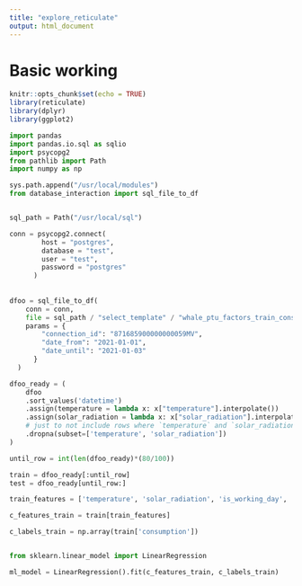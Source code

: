 ```yaml
---
title: "explore_reticulate"
output: html_document
---
```


# Basic working

```r
knitr::opts_chunk$set(echo = TRUE)
library(reticulate)
library(dplyr)
library(ggplot2)
```

```python
import pandas
import pandas.io.sql as sqlio
import psycopg2
from pathlib import Path
import numpy as np

sys.path.append("/usr/local/modules")
from database_interaction import sql_file_to_df


sql_path = Path("/usr/local/sql")

conn = psycopg2.connect(
        host = "postgres",
        database = "test",
        user = "test",
        password = "postgres"
      )
      
      
dfoo = sql_file_to_df(
    conn = conn, 
    file = sql_path / "select_template" / "whale_ptu_factors_train_consumption.sql",
    params = {
        "connection_id": "871685900000000059MV",
        "date_from": "2021-01-01",
        "date_until": "2021-01-03"
      }
  )
```

```python

dfoo_ready = (
    dfoo
    .sort_values('datetime')
    .assign(temperature = lambda x: x["temperature"].interpolate())
    .assign(solar_radiation = lambda x: x["solar_radiation"].interpolate())
    # just to not include rows where `temperature` and `solar_radiation` are not interpolated
    .dropna(subset=['temperature', 'solar_radiation'])
)

```

```python
until_row = int(len(dfoo_ready)*(80/100))

train = dfoo_ready[:until_row]
test = dfoo_ready[until_row:]

train_features = ['temperature', 'solar_radiation', 'is_working_day', 'sfm_sin', 'sfm_cos', 'doy_sin', 'doy_cos']

c_features_train = train[train_features]

c_labels_train = np.array(train['consumption'])



```

```python
from sklearn.linear_model import LinearRegression

ml_model = LinearRegression().fit(c_features_train, c_labels_train)
```


